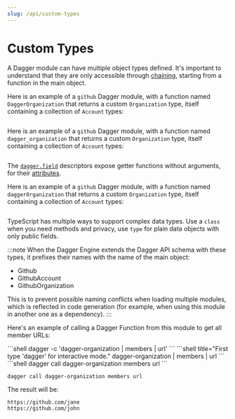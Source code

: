 ```yaml
---
slug: /api/custom-types
---
```


# Custom Types

A Dagger module can have multiple object types defined. It's important to understand that they are only accessible through [chaining](./index.mdx#chaining), starting from a function in the main object.

<Tabs groupId="language" queryString="sdk">
<TabItem value="Go">

Here is an example of a `github` Dagger module, with a function named `DaggerOrganization`
that returns a custom `Organization` type, itself containing a collection of
`Account` types:

```go file=./snippets/custom-types/go/main.go
```

</TabItem>
<TabItem value="Python">

Here is an example of a `github` Dagger module, with a function named `dagger_organization`
that returns a custom `Organization` type, itself containing a collection of
`Account` types:

```python file=./snippets/custom-types/python/main.py
```

The [`dagger.field`](https://dagger-io.readthedocs.io/en/latest/module.html#dagger.field) descriptors expose getter functions without arguments, for their [attributes](./state.mdx).

</TabItem>
<TabItem value="TypeScript">

Here is an example of a `github` Dagger module, with a function named `daggerOrganization`
that returns a custom `Organization` type, itself containing a collection of
`Account` types:

```typescript file=./snippets/custom-types/typescript/index.ts
```

TypeScript has multiple ways to support complex data types. Use a `class` when you need methods and privacy, use `type` for plain data objects with only public fields.
</TabItem>
</Tabs>

:::note
When the Dagger Engine extends the Dagger API schema with these types, it prefixes
their names with the name of the main object:
- Github
- GithubAccount
- GithubOrganization

This is to prevent possible naming conflicts when loading multiple modules,
which is reflected in code generation (for example, when using this module in
another one as a dependency).
:::

Here's an example of calling a Dagger Function from this module to get all member URLs:

<Tabs groupId="shell">
<TabItem value="System shell">
```shell
dagger -c 'dagger-organization | members | url'
```
</TabItem>
<TabItem value="Dagger Shell">
```shell title="First type 'dagger' for interactive mode."
dagger-organization | members | url
```
</TabItem>
<TabItem value="Dagger CLI">
```shell
dagger call dagger-organization members url
```
</TabItem>
</Tabs>


```shell
dagger call dagger-organization members url
```

The result will be:

```
https://github.com/jane
https://github.com/john
```
